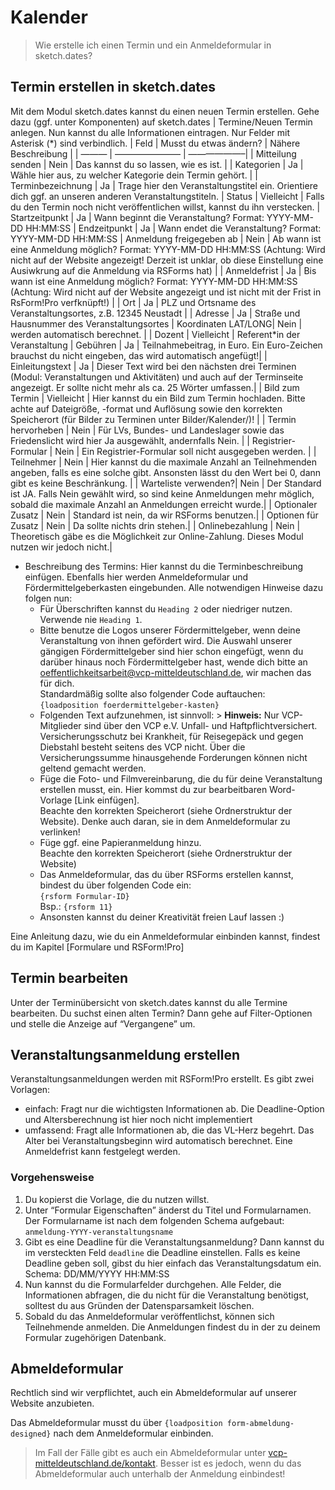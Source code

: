 # Kalender
> Wie erstelle ich einen Termin und ein Anmeldeformular in sketch.dates? 

## Termin erstellen in sketch.dates

Mit dem Modul sketch.dates kannst du einen neuen Termin erstellen. Gehe dazu (ggf. unter Komponenten) auf sketch.dates | Termine/Neuen Termin anlegen. Nun kannst du alle Informationen eintragen. Nur Felder mit Asterisk (\*) sind verbindlich.
| Feld                | Musst du etwas ändern?  | Nähere Beschreibung | 
| ---------           | ----------------------- | --------------------|
| Mitteilung senden   | Nein                    | Das kannst du so lassen, wie es ist. |
| Kategorien          | Ja                      | Wähle hier aus, zu welcher Kategorie dein Termin gehört. | 
| Terminbezeichnung   | Ja                      | Trage hier den Veranstaltungstitel ein. Orientiere dich ggf. an unseren anderen Veranstaltungstiteln.
| Status              | Vielleicht              | Falls du den Termin noch nicht veröffentlichen willst, kannst du ihn verstecken.
| Startzeitpunkt      | Ja                      | Wann beginnt die Veranstaltung? Format: YYYY-MM-DD HH:MM:SS
| Endzeitpunkt        | Ja                      | Wann endet die Veranstaltung? Format: YYYY-MM-DD HH:MM:SS
| Anmeldung freigegeben ab | Nein         | Ab wann ist eine Anmeldung möglich? Format: YYYY-MM-DD HH:MM:SS (Achtung: Wird nicht auf der Website angezeigt! Derzeit ist unklar, ob diese Einstellung eine Ausiwkrung auf die Anmeldung via RSForms hat) | 
| Anmeldefrist        | Ja                      | Bis wann ist eine Anmeldung möglich? Format: YYYY-MM-DD HH:MM:SS (Achtung: Wird nicht auf der Website angezeigt und ist nicht mit der Frist in RsForm!Pro verfknüpft!) | 
| Ort                 | Ja                      | PLZ und Ortsname des Veranstaltungsortes, z.B. 12345 Neustadt | 
| Adresse             | Ja                      | Straße und Hausnummer des Veranstaltungsortes
| Koordinaten LAT/LONG| Nein                    | werden automatisch berechnet. | 
| Dozent              | Vielleicht              | Referent\*in der Veranstaltung 
| Gebühren            | Ja                      | Teilnahmebeitrag, in Euro. Ein Euro-Zeichen brauchst du nicht eingeben, das wird automatisch angefügt!| 
| Einleitungstext     | Ja                      | Dieser Text wird bei den nächsten drei Terminen (Modul: Veranstaltungen und Aktivitäten) und auch auf der Terminseite angezeigt. Er sollte nicht mehr als ca. 25 Wörter umfassen.| 
| Bild zum Termin     | Vielleicht              | Hier kannst du ein Bild zum Termin hochladen. Bitte achte auf Dateigröße, -format und Auflösung sowie den korrekten Speicherort (für Bilder zu Terminen unter Bilder/Kalender/)! | 
| Termin hervorheben  | Nein                    | Für LVs, Bundes- und Landeslager sowie das Friedenslicht wird hier Ja ausgewählt, andernfalls Nein. | 
| Registrier-Formular | Nein                    | Ein Registrier-Formular soll nicht ausgegeben werden. | 
| Teilnehmer          | Nein                    | Hier kannst du die maximale Anzahl an Teilnehmenden angeben, falls es eine solche gibt. Ansonsten lässt du den Wert bei 0, dann gibt es keine Beschränkung. | 
| Warteliste verwenden?|  Nein                  | Der Standard ist JA. Falls Nein gewählt wird, so sind keine Anmeldungen mehr möglich, sobald die maximale Anzahl an Anmeldungen erreicht wurde.| 
| Optionaler Zusatz   | Nein                    | Standard ist nein, da wir RSForms benutzen.| 
| Optionen für Zusatz | Nein                    | Da sollte nichts drin stehen.| 
| Onlinebezahlung     | Nein                    | Theoretisch gäbe es die Möglichkeit zur Online-Zahlung. Dieses Modul nutzen wir jedoch nicht.|

* Beschreibung des Termins: Hier kannst du die Terminbeschreibung einfügen. Ebenfalls hier werden Anmeldeformular und Fördermittelgeberkasten eingebunden. Alle notwendigen Hinweise dazu folgen nun:
  * Für Überschriften kannst du `Heading 2` oder niedriger nutzen. Verwende nie `Heading 1`.
  * Bitte benutze die Logos unserer Fördermittelgeber, wenn deine Veranstaltung von ihnen gefördert wird. Die Auswahl unserer gängigen Fördermittelgeber sind hier schon eingefügt, wenn du darüber hinaus noch Fördermittelgeber hast, wende dich bitte an [oeffentlichkeitsarbeit@vcp-mitteldeutschland.de](mailto:oeffentlichkeitsarbeit@vcp-mitteldeutschland.de), wir machen das für dich.  
    Standardmäßig sollte also folgender Code auftauchen:  
    `{loadposition foerdermittelgeber-kasten}`
  * Folgenden Text aufzunehmen, ist sinnvoll:
    > **Hinweis:** Nur VCP-Mitglieder sind über den VCP e.V. Unfall- und Haftpflichtversichert. Versicherungsschutz bei Krankheit, für Reisegepäck und gegen Diebstahl besteht seitens des VCP nicht. Über die Versicherungssumme hinausgehende Forderungen können nicht geltend gemacht werden.
  * Füge die Foto- und Filmvereinbarung, die du für deine Veranstaltung erstellen musst, ein. Hier kommst du zur bearbeitbaren Word-Vorlage [Link einfügen].  
    Beachte den korrekten Speicherort (siehe Ordnerstruktur der Website). Denke auch daran, sie in dem Anmeldeformular zu verlinken! 
  * Füge ggf. eine Papieranmeldung hinzu.  
    Beachte den korrekten Speicherort (siehe Ordnerstruktur der Website)
  * Das Anmeldeformular, das du über RSForms erstellen kannst, bindest du über folgenden Code ein:  
    `{rsform Formular-ID}`  
    Bsp.: `{rsform 11}`
  * Ansonsten kannst du deiner Kreativität freien Lauf lassen :)

Eine Anleitung dazu, wie du ein Anmeldeformular einbinden kannst, findest du im Kapitel [Formulare und RSForm!Pro]

## Termin bearbeiten

Unter der Terminübersicht von sketch.dates kannst du alle Termine bearbeiten. Du suchst einen alten Termin? Dann gehe auf Filter-Optionen und stelle die Anzeige auf "Vergangene" um.

## Veranstaltungsanmeldung erstellen

Veranstaltungsanmeldungen werden mit RSForm!Pro erstellt. Es gibt zwei Vorlagen:

* einfach: Fragt nur die wichtigsten Informationen ab. Die Deadline-Option und Altersberechnung ist hier noch nicht implementiert
* umfassend: Fragt alle Informationen ab, die das VL-Herz begehrt. Das Alter bei Veranstaltungsbeginn wird automatisch berechnet. Eine Anmeldefrist kann festgelegt werden.

### Vorgehensweise

1. Du kopierst die Vorlage, die du nutzen willst.
2. Unter "Formular Eigenschaften" änderst du Titel und Formularnamen. Der Formularname ist nach dem folgenden Schema aufgebaut: `anmeldung-YYYY-veranstaltungsname`
3. Gibt es eine Deadline für die Veranstaltungsanmeldung? Dann kannst du im versteckten Feld `deadline` die Deadline einstellen. Falls es keine Deadline geben soll, gibst du hier einfach das Veranstaltungsdatum ein. Schema: DD/MM/YYYY HH:MM:SS
4. Nun kannst du die Formularfelder durchgehen. Alle Felder, die Informationen abfragen, die du nicht für die Veranstaltung benötigst, solltest du aus Gründen der Datensparsamkeit löschen.
5. Sobald du das Anmeldeformular veröffentlichst, können sich Teilnehmende anmelden. Die Anmeldungen findest du in der zu deinem Formular zugehörigen Datenbank.

## Abmeldeformular

::: {.warnung}
Rechtlich sind wir verpflichtet, auch ein Abmeldeformular auf unserer Website anzubieten.
:::

Das Abmeldeformular musst du über `{loadposition form-abmeldung-designed}`  nach dem Anmeldeformular einbinden. 

> Im Fall der Fälle gibt es auch ein Abmeldeformular unter [vcp-mitteldeutschland.de/kontakt](https://vcp-mitteldeutschland.de/kontakt). Besser ist es jedoch, wenn du das Abmeldeformular auch unterhalb der Anmeldung einbindest!